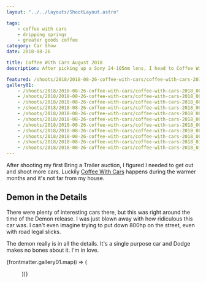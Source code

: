 ```yaml
---
layout: "../../layouts/ShootLayout.astro"

tags:
    - coffee with cars
    - dripping springs
    - greater goods coffee
category: Car Show
date: 2018-08-26

title: Coffee With Cars August 2018
description: After picking up a Sony 24-105mm lens, I head to Coffee With Cars.

featured: /shoots/2018/2018-08-26-coffee-with-cars/coffee-with-cars-2018_002.jpeg
gallery01:
    - /shoots/2018/2018-08-26-coffee-with-cars/coffee-with-cars-2018_001.jpeg
    - /shoots/2018/2018-08-26-coffee-with-cars/coffee-with-cars-2018_002.jpeg
    - /shoots/2018/2018-08-26-coffee-with-cars/coffee-with-cars-2018_003.jpeg
    - /shoots/2018/2018-08-26-coffee-with-cars/coffee-with-cars-2018_004.jpeg
    - /shoots/2018/2018-08-26-coffee-with-cars/coffee-with-cars-2018_005.jpeg
    - /shoots/2018/2018-08-26-coffee-with-cars/coffee-with-cars-2018_006.jpeg
    - /shoots/2018/2018-08-26-coffee-with-cars/coffee-with-cars-2018_007.jpeg
    - /shoots/2018/2018-08-26-coffee-with-cars/coffee-with-cars-2018_008.jpeg
    - /shoots/2018/2018-08-26-coffee-with-cars/coffee-with-cars-2018_009.jpeg
    - /shoots/2018/2018-08-26-coffee-with-cars/coffee-with-cars-2018_010.jpeg
    - /shoots/2018/2018-08-26-coffee-with-cars/coffee-with-cars-2018_011.jpeg
---
```



After shooting my first Bring a Trailer auction, I figured I needed to get out and shoot more cars. Luckily [Coffee With Cars](https://www.facebook.com/CoffeeWithCars/) happens during the warmer months and it's not far from my house.

## Demon in the Details

There were plenty of interesting cars there, but this was right around the time of the Demon release. I was just blown away with how ridiculous this car was. I can't even imagine trying to put down 800hp on the street, even with road legal slicks.

The demon really is in all the details. It's a single purpose car and Dodge makes no bones about it. I'm in love.

{frontmatter.gallery01.map(i => (<Figure src={i} />))}
